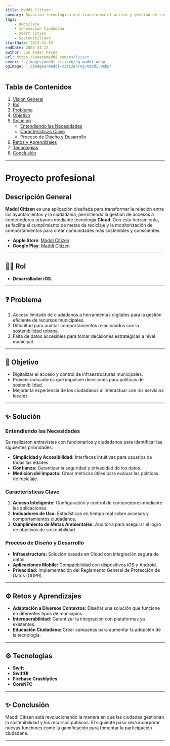 ```yaml
---
title: Maddi Citizen
summary: Solución tecnológica que transforma el acceso y gestión de recursos municipales, ofreciendo herramientas digitales para mejorar la interacción ciudadana y promover la sostenibilidad, mediante la aplicación Maddi Citizen y los contenedores inteligentes de Maddi.
tags:
    - Reciclaje
    - Innovación Ciudadana
    - Smart Cities
    - Sostenibilidad
startDate: 2023-01-10
endDate: 2024-31-12
author: Jon Ander Pérez
url: https://wearemaddi.com/#solucion
cover: './images/maddi-citizen/og-maddi.webp'
ogImage: './images/maddi-citizen/og-maddi.webp'
---
```


## Tabla de Contenidos
1. [Visión General](#visión-general)
2. [Rol](#rol)
3. [Problema](#problema)
4. [Objetivo](#objetivo)
5. [Solución](#solución)
    - [Entendiendo las Necesidades](#entendiendo-las-necesidades)
    - [Características Clave](#características-clave)
    - [Proceso de Diseño y Desarrollo](#proceso-de-diseño-y-desarrollo)
6. [Retos y Aprendizajes](#retos-y-aprendizajes)
7. [Tecnologias](#tecnologias)
8. [Conclusión](#conclusión)

---

# Proyecto profesional

## Descripción General
**Maddi Citizen** es una aplicación diseñada para transformar la relación entre los ayuntamientos y la ciudadanía, permitiendo la gestión de accesos a contenedores urbanos mediante tecnología **Cloud**. Con esta herramienta, se facilita el cumplimiento de metas de reciclaje y la monitorización de comportamientos para crear comunidades más sostenibles y conscientes.

- **Apple Store**: [Maddi Citizen](https://apps.apple.com/es/app/maddi-citizen/id6502510200)
- **Google Play**: [Maddi Citizen](https://play.google.com/store/apps/details?id=com.dorlet.maddi.citizen.app&hl=es)

---

## 👩‍💻 Rol
- **Desarrollador iOS**.

---

## ❓ Problema
1. Acceso limitado de ciudadanos a herramientas digitales para la gestión eficiente de recursos municipales.
2. Dificultad para auditar comportamientos relacionados con la sostenibilidad urbana.
3. Falta de datos accesibles para tomar decisiones estratégicas a nivel municipal.

---

## 🎯 Objetivo
- Digitalizar el acceso y control de infraestructuras municipales.
- Proveer indicadores que impulsen decisiones para políticas de sostenibilidad.
- Mejorar la experiencia de los ciudadanos al interactuar con los servicios locales.

---

## ✨ Solución

### Entendiendo las Necesidades
Se realizaron entrevistas con funcionarios y ciudadanos para identificar las siguientes prioridades:
- **Simplicidad y Accesibilidad:** Interfaces intuitivas para usuarios de todas las edades.
- **Confianza:** Garantizar la seguridad y privacidad de los datos.
- **Medición del Impacto:** Crear métricas útiles para evaluar las políticas de reciclaje.

### Características Clave
1. **Acceso Inteligente:** Configuración y control de contenedores mediante las aplicaciones.
2. **Indicadores de Uso:** Estadísticas en tiempo real sobre accesos y comportamientos ciudadanos.
3. **Cumplimiento de Metas Ambientales:** Auditoría para asegurar el logro de objetivos de sostenibilidad.

### Proceso de Diseño y Desarrollo
- **Infraestructura:** Solución basada en Cloud con integración segura de datos.
- **Aplicaciones Mobile:** Compatibilidad con dispositivos iOS y Android.
- **Privacidad:** Implementación del Reglamento General de Protección de Datos (GDPR).

---

## ⚙️ Retos y Aprendizajes
- **Adaptación a Diversos Contextos:** Diseñar una solución que funcione en diferentes tipos de municipios.
- **Interoperabilidad:** Garantizar la integración con plataformas ya existentes.
- **Educación Ciudadana:** Crear campañas para aumentar la adopción de la tecnología.

---

## ⚙️ Tecnologias
- **Swift**
- **SwiftUI**
- **Firebase Crashlytics**
- **CoreNFC**

---

## ✨ Conclusión
Maddi Citizen está revolucionando la manera en que las ciudades gestionan la sostenibilidad y los recursos públicos. El siguiente paso será incorporar nuevas funciones como la gamificación para fomentar la participación ciudadana.

---
